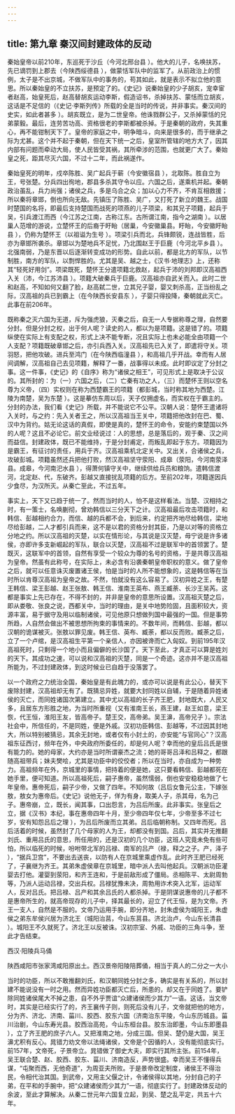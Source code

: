 ```yaml
---
---
---
```

title: 第九章 秦汉间封建政体的反动
---




秦始皇帝以前210年，东巡死于沙丘（今河北邢台县 ）。他大的儿子，名唤扶苏，先已谪罚到上郡去（今陕西绥德县 ），做蒙恬军队中的监军了。从前政治上的惯例，太子是不出京城，不做军队中的事务的，苟其如此，就是表示不拟立他的意思。所以秦始皇的不立扶苏，是预定了的。《史记》说秦始皇的少子胡亥，宠幸宦者赵高，始皇死后，赵高替胡亥运动李斯，假造诏书，杀掉扶苏、蒙恬而立胡亥，这话是不足信的（《史记·李斯列传》所载的全是当时的传说，并非事实。秦汉间的史实，如此者甚多 ）。胡亥既立，是为二世皇帝。他诛戮群公子，又杀掉蒙恬的兄弟蒙毅。最后，连劳苦功高、资格很老的李斯都被杀掉。于是秦朝的政府，失其重心，再不能钳制天下了。皇帝的家庭之中，明争暗斗，向来是很多的，而于继承之际为尤甚。这个并不起于秦朝，但在天下统一之后，皇室所管辖的地方大了，因其内部有问题而牵动大局，使人民皆受其祸，其所牵涉的范围，也就更广大了。秦始皇之死，距其尽灭六国，不过十二年，而此祸遂作。

秦始皇死的明年，戍卒陈胜、吴广起兵于蕲（今安徽宿县 ），北取陈。胜自立为王，号张楚。分兵四出徇地，郡县多杀其守令以应。六国之后，遂乘机并起。秦朝政治虽乱，兵力尚强；诸侯之兵，多是乌合之众；加以心力不齐，不肯互相救援；所以秦将章邯，倒也所向无敌。先镇压了陈胜、吴广，又打死了新立的魏王。战国时楚国的名将，即最后支持楚国而战死的项燕的儿子项梁，和其兄子项籍，起兵于吴，引兵渡江而西（今江苏之江南，古称江东。古所谓江南，指今之湖南 ）。以居巢人范增的游说，立楚怀王的后裔于盱眙（居巢，今安徽巢县。盱眙，今安徽盱眙县 ），仍称为楚怀王（以祖谥为生号 ）。项梁引兵而北，兵锋颇锐，连战皆胜，后亦为章邯所袭杀。章邯以为楚地兵不足忧，乃北围赵王于巨鹿（今河北平乡县 ）。北强南弱，乃是东晋以后逐渐转变成功的形势。自此以前，都是北方的军队，以节制胜，南方的军队，以剽悍胜的。尤其是吴、越之士，《汉书·地理志》上，还称其“轻死好用剑”。项梁既死，楚怀王分遣项籍北救赵，起兵于沛的刘邦即汉高祖西入关（沛，今江苏沛县 ）。项籍大破秦兵于巨鹿。汉高祖亦自武关而入。此时二世和赵高，不知如何又翻了脸，赵高弑二世，立其兄子婴，婴又刺杀高，正当纷乱之际，汉高祖的兵已到霸上（在今陕西长安县东 ），子婴只得投降，秦朝就此灭亡。此事在前206年。

既称秦之灭六国为无道，斥为强虎狼，灭秦之后，自无一人专据称尊之理，自然要分封。但是分封之权，出于何人呢？读史的人，都以为是项籍。这是错了的。项籍纵使在实际上有支配之权，形式上决不能专断，况且实际上也未必能全由项籍一个人支配？项籍既破章邯之后，亦引兵西入关。汉高祖先已入关了，即遣将守关。项羽怒，把他攻破。进兵至鸿门（在今陕西临潼县 ），和高祖几乎开战。幸而有人居间调解，汉高祖自己去见项籍，解释了一番，战事得以未成。此时即议定了分封之事。这一件事，《史记》的《自序》称为“诸侯之相王”，可见形式上是取决于公议的。其所封的：为（一）六国之后，（二）亡秦有功之人，（三）而楚怀王则以空名尊为义帝，（四）实权则在称为西楚霸王的项籍（都彭城，当时称其地为西楚。江陵为南楚，吴为东楚 ）。这是摹仿东周以后，天子仅拥虚名，而实权在于霸主的。分封的办法，我们看《史记》所载，并不能说它不公平。汉朝人说：楚怀王遣诸将入关时，与之约：先入关者王之，所以汉高祖当王关中，项籍把他改封在巴、蜀、汉中为背约。姑无论这话的真假，即使是真的，楚怀王的命令，安能约束楚国以外的人呢？这且不必论它。前文业经说过：人的思想，总是落后的，观于秦、汉之间而益信。封建政体，既已不能维持，于是分封甫定，而叛乱即起于东方。项籍因为是霸王，有征讨的责任，用兵于齐。汉高祖乘机北定关中。又出关，合诸侯之兵，攻破彭城。项籍虽然还兵把他打败，然汉高祖坚守荥阳、成皋（荥阳，今河南荥泽县。成皋，今河南汜水县 ），得萧何镇守关中，继续供给兵员和粮饷。遣韩信渡河，北定赵、代，东破齐。彭越又直接扰乱项籍的后方。至前202年，项籍遂因兵少食尽，为汉所灭。从秦亡至此，不过五年。

事实上，天下又已趋于统一了。然而当时的人，怕不是这样看法。当楚、汉相持之时，有一策士，名唤蒯彻，曾劝韩信以三分天下之计。汉高祖最后攻击项籍时，和韩信、彭越相约合力，而信、越的兵都不会，到后来，约定把齐地尽给韩信，梁地尽给彭越，二人才都引兵而来，这不是以君的资格分封其臣，乃是以对等的资格立分地之约。所以汉高祖的灭楚，以实在情形论，与其说是汉灭楚，毋宁说是许多诸侯，亦即许多支新崛起的军队，联合以灭楚，汉高祖不过是联军中的首领罢了。楚既灭，这联军中的首领，自然有享受一个较众为尊的名号的资格，于是共尊汉高祖为皇帝。然虽有此称号，在实际上，未必含有沿袭秦朝皇帝职权的意义。做了皇帝之后，就可以任意诛灭废置诸王侯，怕是当时的人所不能想象的，这是韩信等在当时所以肯尊汉高祖为皇帝之故。不然，怕就没有这么容易了。汉初异姓之王，有楚王韩信、梁王彭越、赵王张敖、韩王信、淮南王英布、燕王臧荼、长沙王吴芮。这都是事实上先已存在，不得不封的，并非是皇帝的意思所设置。汉高祖灭楚之后，即从娄敬、张良之说，西都关中，当时的理由，是关中地势险固，且面积较大，资源丰富，易于据守及用以临制诸侯，可见他原只想做列国中最强的一国。但是事势所趋，人自然会做出不被思想所拘束的事情来的。不数年间，而韩信、彭越，都以汉朝的诡谋被灭。张敖以罪见废。韩王信、英布、臧荼，都以反而败。臧荼之后，立了一个卢绾，是汉高祖生平第一个亲信人，亦因被谗而亡入匈奴。到前195年汉高祖死时，只剩得一个地小而且偏僻的长沙国了。天下至此，才真正可以算是姓刘的天下。其成功之速，可以说和汉高祖的灭楚，同是一个奇迹。这亦并不是汉高祖所能为，不过封建政体，到这时候业已自趋于没落罢了。

以一个政府之力统治全国，秦始皇是有此魄力的，或亦可以说是有此公心，替天下废除封建，汉高祖却无有了。既猜忌异姓，就要大封同姓以自辅，于是随着异姓诸侯的灭亡，而同姓诸国次第建立。其中尤以高祖的长子齐王肥，封地既大，人民又多，且居东方形胜之地，为当时所重视（又有淮南王长，燕王建，赵王如意，梁王恢，代王恒，淮阳王友，皆高帝子。楚王交，高帝弟。吴王濞，高帝兄子 ）。宗法社会中，所信任的，不是同姓，便是外戚。汉初功臣韩信、彭越等，不过因其封地大，所以特别被猜忌，其余无封地，或者仅有小封土的，亦安能“与官同心”？汉高祖东征西讨，频年在外，中央政府所委任的，却是何人呢？幸而他的皇后吕氏是很有能力的。她的母家，大约亦是当时所谓豪杰之流；她的哥哥吕泽和吕释之，都跟随高祖带兵；妹夫樊哙，尤其是功臣中的佼佼者；所以在当时，亦自成为一种势力。高祖频年在外，京城里的事情，把持着的便是她，这只要看韩信、彭越都死在她手里，便可知道。所以高祖死后，嗣子惠帝，虽然懦弱，倒也安安稳稳地做了七年皇帝。惠帝死后，嗣子少帝，又做了四年。不知何故（吕后女鲁元公主，下嫁张敖，敖女为惠帝后。《史记》说他无子，佯为有身，取美人子，杀其母，名为己子。惠帝崩，立，既长，闻其事，口出怨言，为吕后所废。此非事实。张皇后之立，据《汉书》本纪，事在惠帝四年十月，至少帝四年仅七年，少帝至多不过七岁，安有知怨吕后之理 ），为吕后所废而立其弟。吕后临朝称制。又四年而死。吕后活着的时候，虽然封了几个母家的人为王，却都没有到国。吕后，其实并无推翻刘氏、重用吕氏的意思，所任用的，还是汉初的几个功臣，这班人究竟未免有些可怕，所以临死的时候，吩咐带北军的吕禄、南军的吕产（禄，释之之子。产，泽子 ），“据兵卫宫”，不要出去送丧，以防有人在京城里乘虚作乱。此时齐王肥已经死了，子襄继为齐王。其弟朱虚侯章在京城里，暗中派人去叫他起兵。汉朝派功臣灌婴去打他。灌婴到荥阳，和齐王连和，于是前敌形成了僵局。丞相陈平、太尉周勃等，乃派人运动吕禄，交出兵权。吕禄犹豫未决，周勃用诈术突入北军，运动军人，反对吕氏。把吕禄、吕产和其余吕氏的人都杀掉。于是阴谋说惠帝的儿子都不是惠帝所生的，就高帝现存的儿子中，择其最长的，迎立了代王恒，是为文帝。齐王一支人，自然是不服的。文帝乃运用手腕，即分齐地，封朱虚侯为城阳王，朱虚侯之弟东牟侯兴居为济北王（城阳治莒，今山东莒县。济北治卢，今山东长清县 ）。城阳王不久就死了。济北王以反被诛。汉初宗室、外戚、功臣的三角斗争，至此才告结束。



西汉·阳陵兵马俑

陕西咸阳市张家湾咸阳原出土。西汉景帝阳陵陪葬俑，相当于真人的二分之一大小

当时的功臣，所以不敢推翻刘氏，和汉朝同姓分封之多，确实是有关系的，所以封建不能说没有一时之用。然而异姓功臣都灭亡后，所患的，却又在于同姓了。要铲除同姓诸侯尾大不掉之患，自不外乎贾谊“众建诸侯而少其力”一语。这话，当文帝时，其实是已经实行了的，齐王襄传子则，则死后没有儿子，文帝就把他的地方，分为齐、济北、济南、菑川、胶西、胶东六国（济南治东平陵，今山东历城县。菑川治剧，今山东寿光县。胶西治高苑，今山东桓台县。胶东治即墨，今山东即墨县 ），立了齐王肥的庶子六人。又把淮南之地，分成三国。但吴、楚仍是大国，吴王濞尤积有反心。晁错力劝文帝以法绳诸侯，文帝是个因循的人，没有能彻底实行。前157年，文帝死，子景帝立。晁错做了御史大夫，即实行其所主张。前154年，吴王联合楚、赵、胶西、胶东、菑川、济南造反，声势很盛。幸而吴王不懂得兵谋，“屯聚而西，无他奇道”，为周亚夫所败。于是景帝改定制度，诸侯王不得治民，令相代治其国。到武帝，又用主父偃之计，令诸侯得以其地，分封自己的子弟，在平和的手腕中，把“众建诸侯而少其力”一语，彻底实行了。封建政体反动的余波，至此才算解决。从秦二世元年六国复立起，到吴、楚之乱平定，共五十六年。